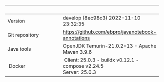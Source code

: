 |                |                       |
| :-------------- | :--------------------- |
| Version        | develop (8ec98c3) 2022-11-10 23:32:35   |
| Git repository | [https://github.com/ebpro/javanotebook-annotations](https://github.com/ebpro/javanotebook-annotations)         |
| Java tools     | OpenJDK Temurin-21.0.2+13 - Apache Maven 3.9.6      |
| Docker         | Client: 25.0.3  - buildx v0.12.1 - compose v2.24.5 <br/> Server: 25.0.3  |
